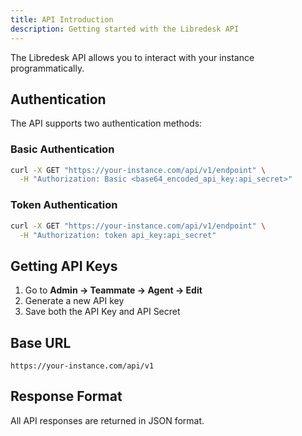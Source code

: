 ```yaml
---
title: API Introduction
description: Getting started with the Libredesk API
---
```


The Libredesk API allows you to interact with your instance programmatically.

## Authentication

The API supports two authentication methods:

### Basic Authentication
```bash
curl -X GET "https://your-instance.com/api/v1/endpoint" \
  -H "Authorization: Basic <base64_encoded_api_key:api_secret>"
```

### Token Authentication
```bash
curl -X GET "https://your-instance.com/api/v1/endpoint" \
  -H "Authorization: token api_key:api_secret"
```

## Getting API Keys

1. Go to **Admin → Teammate → Agent → Edit**
2. Generate a new API key
3. Save both the API Key and API Secret

## Base URL

```
https://your-instance.com/api/v1
```

## Response Format

All API responses are returned in JSON format.